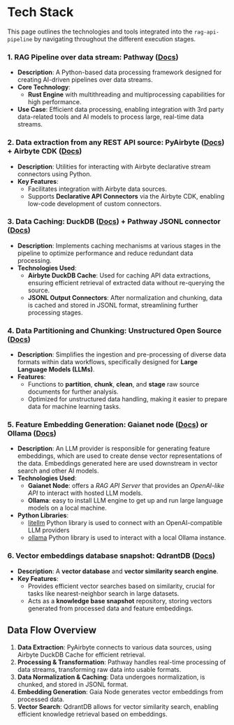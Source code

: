 # Tech Stack

This page outlines the technologies and tools integrated into the `rag-api-pipeline` by navigating throughout the different execution stages.

### 1. RAG Pipeline over data stream: Pathway ([Docs](https://pathway.com/developers/user-guide/introduction/welcome/))
- **Description**: A Python-based data processing framework designed for creating AI-driven pipelines over data streams. 
- **Core Technology**:
  - **Rust Engine** with multithreading and multiprocessing capabilities for high performance.
- **Use Case**: Efficient data processing, enabling integration with 3rd party data-related tools and AI models to process large, real-time data streams.

### 2. Data extraction from any REST API source: PyAirbyte ([Docs](https://airbytehq.github.io/PyAirbyte/airbyte.html#getting-started)) + Airbyte CDK ([Docs](https://docs.airbyte.com/connector-development/config-based/low-code-cdk-overview))
- **Description**: Utilities for interacting with Airbyte declarative stream connectors using Python.
- **Key Features**:
  - Facilitates integration with Airbyte data sources.
  - Supports **Declarative API Connectors** via the Airbyte CDK, enabling low-code development of custom connectors.

### 3. Data Caching: DuckDB ([Docs](https://airbytehq.github.io/PyAirbyte/airbyte/caches.html#DuckDBCache)) + Pathway JSONL connector ([Docs](https://pathway.com/developers/user-guide/connect/connectors/jsonlines-connector))
- **Description**: Implements caching mechanisms at various stages in the pipeline to optimize performance and reduce redundant data processing.
- **Technologies Used**:
  - **Airbyte DuckDB Cache**: Used for caching API data extractions, ensuring efficient retrieval of extracted data without re-querying the source.
  - **JSONL Output Connectors**: After normalization and chunking, data is cached and stored in JSONL format, streamlining further processing stages.

### 4. Data Partitioning and Chunking: Unstructured Open Source ([Docs](https://docs.unstructured.io/open-source/introduction/overview))
- **Description**: Simplifies the ingestion and pre-processing of diverse data formats within data workflows, specifically designed for **Large Language Models (LLMs)**.
- **Features**:
  - Functions to **partition**, **chunk**, **clean**, and **stage** raw source documents for further analysis.
  - Optimized for unstructured data handling, making it easier to prepare data for machine learning tasks.

### 5. Feature Embedding Generation: Gaianet node ([Docs](https://docs.gaianet.ai/category/node-operator-guide)) or Ollama ([Docs](https://ollama.com/))
- **Description**: An LLM provider is responsible for generating feature embeddings, which are used to create dense vector representations of the data. 
Embeddings generated here are used downstream in vector search and other AI models.
- **Technologies Used**:
  - **Gaianet Node**: offers a *RAG API Server* that provides an *OpenAI-like API* to interact with hosted LLM models. 
  - **Ollama**: easy to install LLM engine to get up and run large language models on a local machine.
- **Python Libraries**:
  - [litellm](https://docs.litellm.ai/docs/providers/openai_compatible) Python library is used to connect with an OpenAI-compatible LLM providers
  - [ollama](https://github.com/ollama/ollama-python) Python library is used to interact with a local Ollama instance.

### 6. Vector embeddings database snapshot: QdrantDB ([Docs](https://qdrant.tech/documentation/))
- **Description**: A **vector database** and **vector similarity search engine**.
- **Key Features**:
  - Provides efficient vector searches based on similarity, crucial for tasks like nearest-neighbor search in large datasets.
  - Acts as a **knowledge base snapshot** repository, storing vectors generated from processed data and feature embeddings.


## Data Flow Overview
1. **Data Extraction**: PyAirbyte connects to various data sources, using Airbyte DuckDB Cache for efficient retrieval.
2. **Processing & Transformation**: Pathway handles real-time processing of data streams, transforming raw data into usable formats.
3. **Data Normalization & Caching**: Data undergoes normalization, is chunked, and stored in JSONL format.
4. **Embedding Generation**: Gaia Node generates vector embeddings from processed data.
5. **Vector Search**: QdrantDB allows for vector similarity search, enabling efficient knowledge retrieval based on embeddings.
